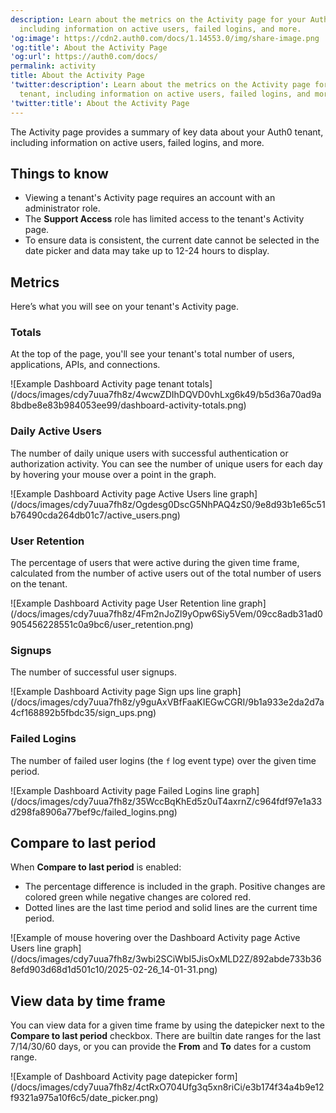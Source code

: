 ```yaml
---
description: Learn about the metrics on the Activity page for your Auth0 tenant,
  including information on active users, failed logins, and more.
'og:image': https://cdn2.auth0.com/docs/1.14553.0/img/share-image.png
'og:title': About the Activity Page
'og:url': https://auth0.com/docs/
permalink: activity
title: About the Activity Page
'twitter:description': Learn about the metrics on the Activity page for your Auth0
  tenant, including information on active users, failed logins, and more.
'twitter:title': About the Activity Page
---
```

The Activity page provides a summary of key data about your Auth0 tenant, including information on active users, failed logins, and more.

## Things to know

* Viewing a tenant's Activity page requires an account with an administrator role.
* The **Support Access** role has limited access to the tenant's Activity page.
* To ensure data is consistent, the current date cannot be selected in the date picker and data may take up to 12-24 hours to display.

## Metrics

Here’s what you will see on your tenant's Activity page.

### Totals

At the top of the page, you'll see your tenant's total number of users, applications, APIs, and connections.

<Frame>![Example Dashboard Activity page tenant totals](/docs/images/cdy7uua7fh8z/4wcwZDIhDQVD0vhLxg6k49/b5d36a70ad9a8bdbe8e83b984053ee99/dashboard-activity-totals.png)</Frame>

### Daily Active Users

The number of daily unique users with successful authentication or authorization activity. You can see the number of unique users for each day by hovering your mouse over a point in the graph.

<Frame>![Example Dashboard Activity page Active Users line graph](/docs/images/cdy7uua7fh8z/Ogdesg0DscG5NhPAQ4zS0/9e8d93b1e65c51b76490cda264db01c7/active_users.png)</Frame>

### User Retention

The percentage of users that were active during the given time frame, calculated from the number of active users out of the total number of users on the tenant.

<Frame>![Example Dashboard Activity page User Retention line graph](/docs/images/cdy7uua7fh8z/4Fm2nJoZl9yOpw6Siy5Vem/09cc8adb31ad0905456228551c0a9bc6/user_retention.png)</Frame>

### Signups

The number of successful user signups.

<Frame>![Example Dashboard Activity page Sign ups line graph](/docs/images/cdy7uua7fh8z/y9guAxVBfFaaKIEGwCGRI/9b1a933e2da2d7a4cf168892b5fbdc35/sign_ups.png)</Frame>

### Failed Logins

The number of failed user logins (the `f` log event type) over the given time period.

<Frame>![Example Dashboard Activity page Failed Logins line graph](/docs/images/cdy7uua7fh8z/35WccBqKhEd5z0uT4axrnZ/c964fdf97e1a33d298fa8906a77bef9c/failed_logins.png)</Frame>

## Compare to last period

When **Compare to last period** is enabled:

* The percentage difference is included in the graph. Positive changes are colored green while negative changes are colored red.
* Dotted lines are the last time period and solid lines are the current time period.

<Frame>![Example of mouse hovering over the Dashboard Activity page Active Users line graph](/docs/images/cdy7uua7fh8z/3wbi2SCiWbI5JisOxMLD2Z/892abde733b368efd903d68d1d501c10/2025-02-26_14-01-31.png)</Frame>

## View data by time frame

You can view data for a given time frame by using the datepicker next to the **Compare to last period** checkbox. There are builtin date ranges for the last 7/14/30/60 days, or you can provide the **From** and **To** dates for a custom range.

<Frame>![Example of Dashboard Activity page datepicker form](/docs/images/cdy7uua7fh8z/4ctRxO704Ufg3q5xn8riCi/e3b174f34a4b9e12f9321a975a10f6c5/date_picker.png)</Frame>